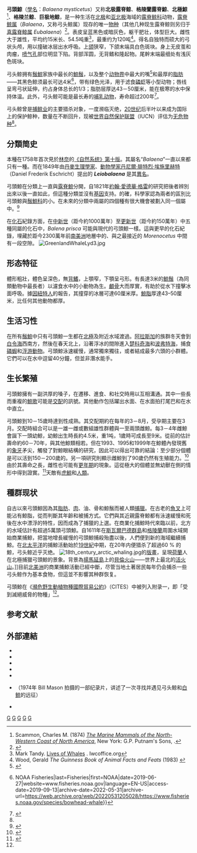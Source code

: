 {{noteTA|G1=Unit}}
{{Speciesbox
| taxon = Balaena mysticetus
| fossil_range = {{Fossil range|0.2|0}}[[更新世|更新世]]晚期 → [[全新世|现代]]<ref>{{cite web|url=http://fossilworks.org/bridge.pl?a=taxonInfo&taxon_no=64683|website=Fossilworks|title=Balaena mysticetus Linnaeus 1758 (bowhead whale)|access-date=2019-09-11|archive-date=2020-06-11|archive-url=https://web.archive.org/web/20200611094929/http://fossilworks.org/bridge.pl?a=taxonInfo&taxon_no=64683}}</ref>
| image = Bowhead-1 Kate Stafford edit (16272151841).jpg
| image_alt = 250px
| image_caption = [[阿拉斯加半岛|阿拉斯加]]海域的弓頭鯨
| image2 = Bowhead_whale_size.svg
| image2_alt = 250px
| image2_caption = 弓頭鯨與普通成人體型的對比
| status = LC
| status_system = iucn3.1
| status_ref = <ref name=iucn>{{IUCN|assessors=Cooke, J.G. & Reeves, R|year=2018|id=2467|title=''Balaena mysticetus'' (Bowhead Whale)|version=2018|downloaded=2020-10-26}}</ref>
| status2 = CITES_A1
| status2_system = CITES
| status2_ref = <ref name="cites">{{Cite web|title=CITES Appendices|url=https://cites.org/sites/default/files/eng/app/2020/E-Appendices-2020-08-28.pdf|website=CITES|accessdate=2020-11-13|archive-date=2021-01-07|archive-url=https://web.archive.org/web/20210107223915/https://cites.org/sites/default/files/eng/app/2020/E-Appendices-2020-08-28.pdf|dead-url=no}}</ref>
| binomial = ''Balaena mysticetus''
| binomial_authority = [[卡尔·林奈|Linnaeus]], [[自然系统第十版|1758]]
| range_map = Cypron-Range Balaena mysticetus.svg
| range_map_alt = 250px
| range_map_caption = {{Legend2|#0577AF}}弓頭鯨的分布範圍
}}
'''弓頭鯨'''（[[學名|學名]]：''Balaena mysticetus''）又称'''北极露脊鲸'''、'''格陵蘭露脊鯨'''、'''北極鯨'''<ref>Scammon, Charles M. (1874) [https://archive.org/details/marinemammalsofn00scam ''The Marine Mammals of the North-Western Coast of North America''], New York: G.P. Putnam's Sons, {{ISBN|1-59714-061-9}}.</ref>、'''格陵兰鲸'''、'''巨极地鲸'''，是一种生活在[[北極地區|北极]]和[[亚北极|亚北极]]海域的[[露脊鲸科|露脊鲸科]]动物，[[露脊鲸属|露脊鲸属]]（''Balaena''，又称弓头鲸属）现存的唯一[[物种|物种]]（其他几种现生露脊鲸则另归于[[真露脊鲸属|真露脊鲸属]] ''Eubalaena''）<ref>{{cite web |title=List of Marine Mammal Species and Subspecies |url=https://www.marinemammalscience.org/species-information/list-marine-mammal-species-subspecies/ |website={{le|Society for Marine Mammalogy}} |access-date=2020-11-15 |archive-date=2020-11-27 |archive-url=https://web.archive.org/web/20201127215426/https://marinemammalscience.org/species-information/list-marine-mammal-species-subspecies/ |dead-url=no }}</ref>。表皮呈蓝黑色或暗灰色，躯干肥壮，体型巨大。雌性大于雄性，平均约15米长、54.5吨重<ref name="IWC">Mark Tandy. [http://iwcoffice.org/lives Lives of Whales] {{Webarchive|url=https://web.archive.org/web/20170616172845/http://iwcoffice.org/lives |date=2017-06-16 }}. Iwcoffice.org</ref>，最重约为120吨<ref name = "Wood">Wood, Gerald ''The Guinness Book of Animal Facts and Feats'' (1983) {{ISBN|978-0-85112-235-9}}</ref>。得名自独特而硕大的弓状头颅，用以撞破冰层出水呼吸。上[[颌|颌]]狭窄，下颌末端具白色斑块。身上无皮茧和肉瘤，[[噴氣孔_(生物學)|喷气孔]]部位明显下陷。背部浑圆，无背鳍和隆起物。尾幹末端最细处有浅灰色斑块。

弓头鲸拥有[[鬚鯨|鬚鯨]]家族中最长的[[鯨鬚|鯨鬚]]，以及整个[[动物界|动物界]]中最大的嘴<ref name="guinness-record">{{cite web|author=Guinness World Records|author-link=Guinness World Records|date=14 November 2007 |title=Whale of a time! |url=http://www.guinnessworldrecords.com/news/2007/11/071114.aspx |accessdate=4 June 2009 |archiveurl=https://web.archive.org/web/20071117060430/http://www.guinnessworldrecords.com/news/2007/11/071114.aspx |archivedate=17 November 2007 }}</ref>和最厚的[[鯨脂|脂肪]]——其黑色鲸须最长可达4米<ref>{{Cite web|url=https://www.fisheries.noaa.gov/species/bowhead-whale|title=Bowhead Whale {{!}} NOAA Fisheries|last=Fisheries|first=NOAA|date=2019-06-27|website=www.fisheries.noaa.gov|language=EN-US|access-date=2019-09-13|archive-date=2022-05-31|archive-url=https://web.archive.org/web/20220531205028/https://www.fisheries.noaa.gov/species/bowhead-whale}}</ref>，带有绿色光泽，用于滤食[[磷虾|磷虾]]等小型动物；唇线呈弯弓状延伸，约占身体总长的1/3；脂肪层厚达43－50厘米，能在极寒的水中保持体温。此外，弓头鲸可能是最长寿的[[哺乳动物|哺乳动物]]，寿命超过200年<ref>{{Cite journal|last1=George|first1=John C.|last2=Bada|first2=Jeffrey|last3=Zeh|first3=Judith|last4=Scott|first4=Laura|last5=Brown|first5=Stephen E.|last6=O'Hara|first6=Todd|last7=Suydam|first7=Robert|date=1999|title=Age and growth estimates of bowhead whales (Balaena mysticetus) via aspartic acid racemization|url=https://archive.org/details/sim_canadian-journal-of-zoology_1999-04_77_4/page/571|journal=Canadian Journal of Zoology|volume=77|issue=4|pages=571–580|doi=10.1139/cjz-77-4-571|issn=1480-3283}}</ref>。

弓头鲸曾是[[捕鯨|捕鲸业]]的主要猎杀对象，一度濒临灭绝，[[20世纪|20世纪]]后半叶以来成为国际上的保护鲸种，数量在不断回升，现被[[世界自然保护联盟|世界自然保护联盟]]（IUCN）评估为[[无危物种|无危物种]]<ref name=iucn/>。

== 分類简史 ==
本種在1758年首次見於[[林奈|林奈]]的[[自然系统第十版|《自然系统》第十版]]。其屬名“''Balaena''”一直以來都只有一種。而在1849年由[[丹麥|丹麥]][[生理學|生理學家]]、[[動物學|動物學家]][[丹尼爾·腓特烈·埃施里赫特|丹尼爾·腓特烈·埃施里赫特]]（Daniel Frederik Eschricht）提出的 '''''Leiobalaena''''' 是其[[異名|異名]]。

弓頭鯨在分類上一直與[[露脊鯨|露脊鯨]]分開，自1821年[[約翰·愛德華·格雷|約翰·愛德華·格雷]]的研究把後者辨別出來以後一直如此，但這種分類並沒有[[基因|基因]]支持。的確，科學家認為兩者的區別比弓頭鯨與[[鬚鯨科|鬚鯨科]]的小。在未來的分類中兩屬的四個種有很大機會被劃入同一個屬中。<ref name="EOMM">{{cite book | last = Kenney | first = Robert D. | editor = William F. Perrin, Bernd Wursig and J. G. M. Thewissen | title = The Encyclopedia of Marine Mammals | year = 2002 | publisher = Academic Press | id = ISBN 978-0-12-551340-1 | pages = 806-813 | chapter = North Atlantic, North Pacific and Southern Right Whales}}</ref>

在[[化石|化石]]紀錄方面，在[[中新世|中新世]]（距今約1000萬年）至[[更新世|更新世]]（距今約150萬年）中五種同屬的化石中，''Balena prisca'' 可能與現代的弓頭鯨一樣。這與更早的化石紀錄，埋藏於距今2300萬年前[[南美洲|南美洲]]地層中的、與之最接近的 ''Morenocetus'' 中間有一段空隙。
[[File:GreenlandWhaleLyd3.jpg|thumb]]{{clear left}}

== 形态特征 ==
體形粗壯，體色呈深色，無[[背鰭|背鰭]]，上顎窄，下顎呈弓形。有長達3米的[[鯨鬚|鯨鬚]]（為同類動物中最長者）以濾食水中的小動物為生。[[顱骨|顱骨]]大而厚實，有助於從水下撞擊冰面呼吸。據[[因紐特人|因紐特人]]的報告，其撞穿的冰層可達60厘米厚。[[鯨脂|鯨脂]]厚達43–50厘米，比任何其他動物都厚。

== 生活习性 ==
在所有[[鬚鯨|鬚鯨]]中只有弓頭鯨一生都在[[北極地區|北極]]及附近水域渡過。[[阿拉斯加|阿拉斯加]]的族群冬天會到[[白令海|白令海]]西南方，然後在春天北上，沿著浮冰的間隙進入[[楚科奇海|楚科奇海]]和[[波弗特海|波弗特海]]，捕食[[磷蝦|磷蝦]]和[[浮游動物|浮游動物]]。弓頭鯨泳速緩慢，通常獨來獨往，或者結成最多六頭的小群體。它們可以在水中逗留40分鐘，但並非潛水能手。

== 生长繁殖 ==
弓頭鯨擁有一副洪厚的嗓子，在遷移、進食、和社交時用以互相溝通。其中一些長而重複的[[鯨歌|鯨歌]]可能是[[交配|交配]]的訊號。其他動作包括躍出水面、在水面拍打尾巴和在水中直立。

弓頭鯨到10－15歲時達到性成熟。其交配期約在每年的3－8月，受孕期主要在3月。交配時組合可以是一雄一雌或數組雄性群體與一至兩頭雌鯨。每3－4年雌鯨會誕下一頭幼鯨，幼鯨出生時長約4.5米，重1吨，1歲時可成長至9米。從前的估計壽命約60－70年，與其他鯨類相若。但在1993、1995和1999年在鯨體內發現舊的[[海象|象牙]]矛尖，觸發了對鯨眼結構的研究，因此可以得出可靠的結論：至少部分個體是可以活到150－200歲的。另一項研究則顯示雌鯨到了90歲仍然有生殖能力。<ref>{{Cite web |url=http://www.gi.alaska.edu/ScienceForum/ASF15/1529.html |title=Bowhead Whales May Be the World's Oldest Mammals |access-date=2007-03-31 |archive-url=https://web.archive.org/web/20091209053409/http://www.gi.alaska.edu/ScienceForum/ASF15/1529.html |archive-date=2009-12-09 |dead-url=yes }}</ref>由於其壽命之長，雌性也可能有[[更年期|更年期]]的現象。這從極大的個體並無幼獸在側的情形中得到證實。<ref>{{Cite web |url=http://news.nationalgeographic.com/news/2006/07/060713-whale-eyes.html |title=Rare Whales Can Live to Nearly 200, Eye Tissue Reveals |access-date=2007-03-31 |archive-date=2017-04-27 |archive-url=https://web.archive.org/web/20170427142341/http://news.nationalgeographic.com/news/2006/07/060713-whale-eyes.html }}</ref>天敵有[[虎鯨|虎鯨]]和[[人類|人類]]。

== 種群现状 ==
自古以來弓頭鯨因為其[[鯨脂|脂肪]]、[[鯨肉|肉]]、油、骨和鯨鬚而被人類[[捕鯨|捕獵]]。在古老的[[魚叉|魚叉]]上可能沾有鯨脂，從而判斷其年齡和被捕方式。它們與其近親露脊鯨都有泳速緩慢和死後在水中漂浮的特性，因而成為了捕獵的上選。在商業化捕鯨時代來臨以前，北方的水域估計有超過5萬頭弓頭鯨。自1611年在[[斯瓦爾巴德群島|斯瓦爾巴德群島]]和[[格陵蘭|格陵蘭]]周圍水域開始商業捕鯨，把當地增長緩慢的弓頭鯨捕殺殆盡以後，人們便到新的海域繼續捕鯨。在[[北太平洋|北太平洋]]的捕鯨活動始於[[19世紀|19世紀]]中期，在20年内便猎杀了超過60 % 的鯨，弓头鲸近乎灭绝。
[[File:18th_century_arctic_whaling.jpg|thumb]]的[[版畫|版畫]]，呈現[[荷蘭|荷蘭]]人在北極捕獵弓頭鯨的景象。背景為[[揚馬延島|揚馬延島]]上的[[貝倫火山|貝倫火山]]——世界上最北的[[活火山|活火山]]。]]目前[[北美洲|北美洲]]的商業捕鯨活動已經中斷，尽管当地土著居民每年仍会捕杀一些弓头鲸作为基本食物，但這並不影響其种群恢复。

弓頭鯨在《[[瀕危野生動植物種國際貿易公約|瀕危野生動植物種國際貿易公約]]》（CITES）中被列入附录一，即「受到滅絕威脅的物種」<ref name="cites"/>。

== 参考文献 ==
{{Reflist|2}}

== 外部連結 ==
{{Commonscat|Balaena mysticetus}}
{{Wikispecies|Balaena mysticetus}}
*{{cite web | title = 弓头鲸：200岁的鲸类 | publisher = BBC Ocean Giants | url = http://www.bbc.co.uk/nature/life/Bowhead_whale#p00jp811 | date = 2013-10 | access-date = 2020-11-14 | archive-date = 2017-01-14 | archive-url = https://web.archive.org/web/20170114021230/http://www.bbc.co.uk/nature/life/Bowhead_whale#p00jp811 | dead-url = no }}
* {{cite web | title = 弓头鲸 | publisher = 加州大学圣迭戈分校：海洋之音 | url = http://cetus.ucsd.edu/voicesinthesea_org/species/baleenWhales/bowhead.html | date = 2013-10 | access-date = 2020-11-14 | archive-date = 2013-09-21 | archive-url = https://web.archive.org/web/20130921053941/http://cetus.ucsd.edu/voicesinthesea_org/species/baleenWhales/bowhead.html | dead-url = yes }}
* {{cite web| title = 弓头鲸（''Balaena mysticetus''）| publisher = 美国国家海洋和大气管理局渔业资源保护办公室| url = http://www.nmfs.noaa.gov/pr/species/mammals/cetaceans/bowheadwhale.htm| date = 2013-10| access-date = 2020-11-14| archive-date = 2016-02-23| archive-url = https://web.archive.org/web/20160223190605/http://www.nmfs.noaa.gov/pr/species/mammals/cetaceans/bowheadwhale.htm}}
* {{cite web | title = 弓头鲸（''Balaena mysticetus''）| publisher = ARKive | url = http://www.arkive.org/species/GES/mammals/Balaena_mysticetus/ | date = 2013-10 | access-date = 2006-03-29 | archive-url = https://web.archive.org/web/20060422075145/http://www.arkive.org/species/GES/mammals/Balaena_mysticetus/ | archive-date = 2006-04-22 }}
*{{cite web | title = 鱼叉或许证明这头鲸鱼至少有115岁了 | publisher = 世界历史博客 | url = http://www.worldhistoryblog.com/2007/06/harpoon-may-prove-whale-was-at-least.html | date = 2013-10 | access-date = 2007-06-23 | archive-url = https://web.archive.org/web/20081203191936/http://www.worldhistoryblog.com/2007/06/harpoon-may-prove-whale-was-at-least.html | archive-date = 2008-12-03 }}
*{{cite web | title = 《寻找弓头鲸》 | publisher = NFB.ca | url = http://www.nfb.ca/film/In_Search_of_the_Bowhead_Whale/ | date = 2013-10 | access-date = 2020-11-14 | archive-date = 2021-06-10 | archive-url = https://web.archive.org/web/20210610101157/https://www.nfb.ca/film/in_search_of_the_bowhead_whale/ }}（1974年 Bill Mason 拍摄的一部纪录片，讲述了一次寻找并遇见弓头鲸和[[白鲸|白鲸]]的远征）
*{{cite web | title = 弓头鲸 | publisher = The TerraMar Project | url = http://theterramarproject.org/species/78/Bowhead+Whale | date = 2016-03 | access-date = 2016-03-29 | archive-url = https://web.archive.org/web/20161005090018/http://theterramarproject.org/species/78/Bowhead+Whale | archive-date = 2016-10-05 }}

{{Cetacea|M.}}
{{鬚鯨小目}}
{{Taxonbar|from=Q174652}}

[[Category:露脊鯨科|G]]
[[Category:卡尔·林奈命名的生物分类|G]]
[[Category:1758年描述的哺乳動物|G]]
[[Category:列入CITES附錄Ⅰ的物種|G]]
[[Category:北極動物|G]]